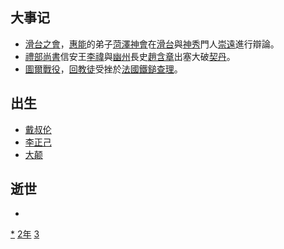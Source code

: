 {{yearTOC|732|唐'''[[开元|开元]]二十年'''；日本'''[[天平_(聖武天皇)|天平]]四年'''；渤海国'''[[仁安_(渤海)|仁安]]十三年'''}}

== 大事记 ==
*[[滑台之會|滑台之會]]，[[惠能|惠能]]的弟子[[菏澤神會|菏澤神會]]在[[滑台|滑台]]與[[神秀|神秀]]門人[[崇遠|崇遠]]進行辯論。
*[[禮部尚書|禮部尚書]]信安王[[李禕|李禕]]與[[幽州|幽州]]長史[[趙含章|趙含章]]出塞大破[[契丹|契丹]]。
*[[圖爾戰役|圖爾戰役]]，[[回教徒|回教徒]]受挫於[[法國|法國]][[鐵鎚查理|鐵鎚查理]]。

== 出生 ==
*[[戴叔伦|戴叔伦]]
*[[李正己|李正己]]
*[[大颠|大颠]]

== 逝世 ==
{{Wikisource year mention}}
*

[[Category:732年|*]]
[[Category:730年代|2年]]
[[Category:8世纪各年|3]]